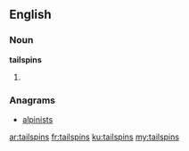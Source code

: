 ==English==

===Noun===
'''tailspins'''

# {{plural of|[[tailspin]]}}

===Anagrams===
* [[alpinists#English|alpinists]]

[[ar:tailspins]]
[[fr:tailspins]]
[[ku:tailspins]]
[[my:tailspins]]